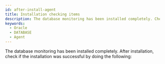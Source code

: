 ```yaml
---
id: after-install-agent
title: Installation checking items
description: The database monitoring has been installed completely. Check the checklist after installation.
keywords:
  - Oracle
  - DATABASE
  - Agent
---
```



The database monitoring has been installed completely. After installation, check if the installation was successful by doing the following:


<Dbcheckagentlog />


<Dbcheckdblogs />


<Dbcheckagentprocess />


<Dbcheckmonitoringagentlists />
